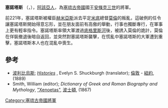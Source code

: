 '''塞諾塔斯''' （{{lang-el|Ξενoιτας}}，{{bd|？||前221年|catIdx=P}}），[[阿哈伊亞州|阿該亞人]]，為[[塞琉古帝國|塞琉古帝國]]國王[[安條克三世|安條克三世]]的將軍。

前221年，塞諾塔斯被權臣[[赫米亞斯|赫米亞斯]]派去平定[[米底|米底]]總督[[莫倫_(總督)|莫倫]]的叛亂，這破例的任令讓塞諾塔斯開始得意忘形，並在朋友面前有高傲的舉動，行事也獨斷專行，在軍事上更有輕率指令。塞諾塔斯率領大軍渡過[[底格里斯河|底格里斯河]]後，被誘入莫倫的詭計，莫倫在佯裝撤退後暗自返回，並突然對塞諾塔斯襲擊，在慌亂中塞諾塔斯的大軍遭到重擊，塞諾塔斯本人也在混亂中喪生。

==參考==
*[[波利比烏斯|波利比烏斯]]; ''[http://www.perseus.tufts.edu/cgi-bin/ptext?lookup=Plb.+1.1 Histories] {{Wayback|url=http://www.perseus.tufts.edu/cgi-bin/ptext?lookup=Plb.+1.1 |date=20080307154848 }}'', Evelyn S. Shuckburgh (translator); [[倫敦|倫敦]] - [[紐約|紐約]], (1889)
*Smith, William (editor); ''Dictionary of Greek and Roman Biography and Mythology'', [https://web.archive.org/web/20100316111503/http://www.ancientlibrary.com/smith-bio/3628.html "Xenoetas"], [[波士頓|波士頓]], (1867)

{{Mil-bio-stub}}

[[Category:塞琉古帝國將軍|Category:塞琉古帝國將軍]]